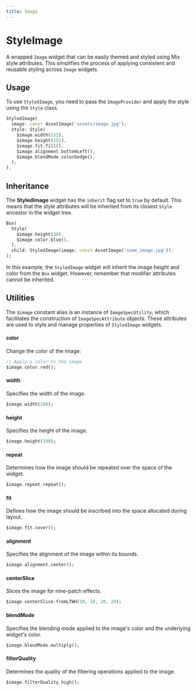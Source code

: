 ```yaml
---
title: Image
---
```



# StyleImage

A wrapped `Image` widget that can be easily themed and styled using Mix style attributes. This simplifies the process of applying consistent and reusable styling across `Image` widgets.

## Usage

To use `StyledImage`, you need to pass the `ImageProvider` and apply the style using the `Style` class.

```dart
StyledImage(
  image: const AssetImage('assets/image.jpg'),
  style: Style(
    $image.width(152),
    $image.height(152),
    $image.fit.fill(),
    $image.alignment.bottomLeft(),
    $image.blendMode.colorDodge(),
  ),
),
```

## Inheritance

The **StyledImage** widget has the `inherit` flag set to `true` by default. This means that the style attributes will be inherited from its closest `Style` ancestor in the widget tree.

```dart
Box(
  Style(
    $image.height(30),
    $image.color.blue(),
  ),
  child: StyledImage(image: const AssetImage('some_image.jpg')),
);
```

In this example, the `StyledImage` widget will inherit the image height and color from the `Box` widget. However, remember that modifier attributes cannot be inherited.

## Utilities

The `$image` constant alias is an instance of `ImageSpecUtility`, which facilitates the construction of `ImageSpecAttribute` objects. These attributes are used to style and manage properties of `StyledImage` widgets.

#### **color**

Change the color of the image:

```dart
// Apply a color to the image
$image.color.red();
```

#### **width**

Specifies the width of the image.

```dart
$image.width(100);
```

#### **height**

Specifies the height of the image.

```dart
$image.height(100);
```

#### **repeat**

Determines how the image should be repeated over the space of the widget.

```dart
$image.repeat.repeat();
```

#### **fit**

Defines how the image should be inscribed into the space allocated during layout.

```dart
$image.fit.cover();
```

#### **alignment**

Specifies the alignment of the image within its bounds.

```dart
$image.alignment.center();
```

#### **centerSlice**

Slices the image for nine-patch effects.

```dart
$image.centerSlice.fromLTWH(10, 10, 20, 20);
```

#### **blendMode**

Specifies the blending mode applied to the image's color and the underlying widget's color.

```dart
$image.blendMode.multiply();
```

#### **filterQuality**

Determines the quality of the filtering operations applied to the image.

```dart
$image.filterQuality.high();
```
